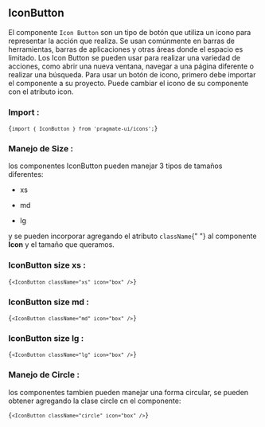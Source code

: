 
## IconButton

El componente `Icon Button` son un tipo
de botón que utiliza un icono para representar la acción que realiza. Se
usan comúnmente en barras de herramientas, barras de aplicaciones y
otras áreas donde el espacio es limitado. Los Icon Button se pueden usar
para realizar una variedad de acciones, como abrir una nueva ventana,
navegar a una página diferente o realizar una búsqueda. Para usar un
botón de icono, primero debe importar el componente a su proyecto. Puede
cambiar el icono de su componente con el atributo icon.

### Import :

<Code>{`import { IconButton } from 'pragmate-ui/icons';`}</Code>

### Manejo de Size :

los componentes IconButton pueden manejar 3 tipos de
tamaños diferentes:

- xs

- md

- lg

y se pueden incorporar agregando el atributo <code>className</code>{" "}
al componente <strong>Icon</strong> y el tamaño que queramos.

### IconButton size xs :

<Code>{`<IconButton className="xs" icon="box" />`}</Code>

<IconButton className="xs" icon="box" />

### IconButton size md :

<Code>{`<IconButton className="md" icon="box" />`}</Code>

<IconButton className="md" icon="box" />

### IconButton size lg :

<Code>{`<IconButton className="lg" icon="box" />`}</Code>

<IconButton className="lg" icon="box" />

### Manejo de Circle :

los componentes tambien pueden manejar una forma circular, se pueden
obtener agregando la clase circle cn el componente:

<Code>{`<IconButton className="circle" icon="box" />`}</Code>

<IconButton className="circle" icon="delete" />
